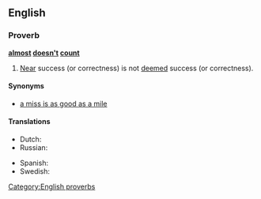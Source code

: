 ==English==
===Proverb===
'''[[almost]] [[doesn't]] [[count]]'''
#[[near|Near]] success (or correctness) is not [[deem]]ed success (or correctness).
====Synonyms====
*[[a miss is as good as a mile]]

====Translations====
{{trans-top|Near success (or correctness) is not deemed success (or correctness)}}
* Dutch: {{t|nl|bijna telt niet}}
* Russian: {{t|ru|почти не считается}}
{{trans-mid}}
* Spanish: {{t|es|Los casis no cuentan}}
* Swedish: {{t|sv|nära skjuter ingen hare}}
{{trans-bottom}}

[[Category:English proverbs]]
